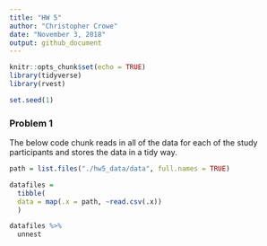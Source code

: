 ```yaml
---
title: "HW 5"
author: "Christopher Crowe"
date: "November 3, 2018"
output: github_document
---
```


```r
knitr::opts_chunk$set(echo = TRUE)
library(tidyverse)
library(rvest)

set.seed(1)
```

### Problem 1

The below code chunk reads in all of the data for each of the study participants and stores the data in a tidy way.

```r
path = list.files("./hw5_data/data", full.names = TRUE)

datafiles = 
  tibble(
  data = map(.x = path, ~read.csv(.x))
  )

datafiles %>%
  unnest 





```


